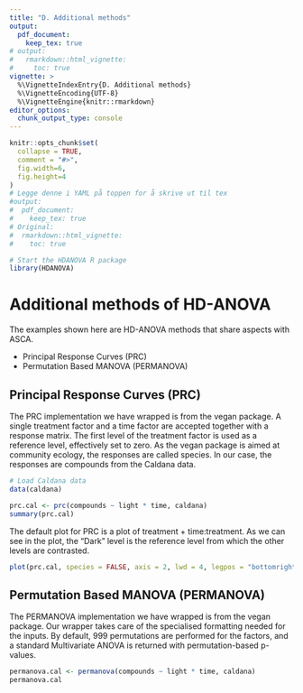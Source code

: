 ```yaml
---
title: "D. Additional methods"
output: 
  pdf_document: 
    keep_tex: true
# output: 
#   rmarkdown::html_vignette:
#     toc: true
vignette: >
  %\VignetteIndexEntry{D. Additional methods}
  %\VignetteEncoding{UTF-8}
  %\VignetteEngine{knitr::rmarkdown}
editor_options: 
  chunk_output_type: console
---
```


```r
knitr::opts_chunk$set(
  collapse = TRUE,
  comment = "#>",
  fig.width=6, 
  fig.height=4
)
# Legge denne i YAML på toppen for å skrive ut til tex
#output: 
#  pdf_document: 
#    keep_tex: true
# Original:
#  rmarkdown::html_vignette:
#    toc: true
```

```r
# Start the HDANOVA R package
library(HDANOVA)
```

# Additional methods of HD-ANOVA
The examples shown here are HD-ANOVA methods that share aspects with ASCA.

* Principal Response Curves (PRC)
* Permutation Based MANOVA (PERMANOVA)

## Principal Response Curves (PRC)
The PRC implementation we have wrapped is from the vegan package. A single treatment
factor and a time factor are accepted together with a response matrix. The first
level of the treatment factor is used as a reference level, effectively set to
zero. As the vegan package is aimed at community ecology, the responses are called
species. In our case, the responses are compounds from the Caldana data.

```r
# Load Caldana data
data(caldana)

prc.cal <- prc(compounds ~ light * time, caldana)
summary(prc.cal)
```

The default plot for PRC is a plot of treatment + time:treatment. As we can
see in the plot, the "Dark" level is the reference level from which the other
levels are contrasted.
```r
plot(prc.cal, species = FALSE, axis = 2, lwd = 4, legpos = "bottomright")
```


## Permutation Based MANOVA (PERMANOVA)
The PERMANOVA implementation we have wrapped is from the vegan package. Our
wrapper takes care of the specialised formatting needed for the inputs. By 
default, 999 permutations are performed for the factors, and a standard
Multivariate ANOVA is returned with permutation-based p-values.

```r
permanova.cal <- permanova(compounds ~ light * time, caldana)
permanova.cal
```
